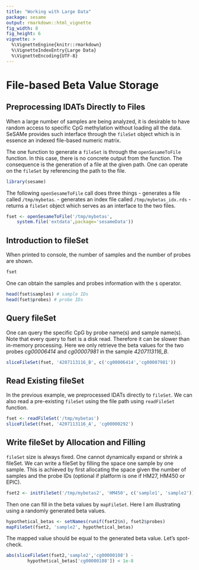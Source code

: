 ```yaml
---
title: "Working with Large Data"
package: sesame
output: rmarkdown::html_vignette
fig_width: 8
fig_height: 6
vignette: >
  %\VignetteEngine{knitr::rmarkdown}
  %\VignetteIndexEntry{Large Data}
  %\VignetteEncoding{UTF-8}
---
```


# File-based Beta Value Storage

## Preprocessing IDATs Directly to Files

When a large number of samples are being analyzed, it is desirable to have
random access to specific CpG methylation without loading all the data.
SeSAMe provides such interface through the `fileSet` object which is 
in essence an indexed file-based numeric matrix.

The one function to generate a `fileSet` is through the `openSesameToFile`
function. In this case, there is no concrete output from the function. The 
consequence is the generation of a file at the given path. One can operate
on the `fileSet` by referencing the path to the file.

```r
library(sesame)
```

The following `openSesameToFile` call does three things
- generates a file called `/tmp/mybetas`. 
- generates an index file called `/tmp/mybetas_idx.rds`
- returns a `fileSet` object which serves as an interface to the two files.
```r
fset <- openSesameToFile('/tmp/mybetas',
    system.file('extdata',package='sesameData'))
```

## Introduction to fileSet
When printed to console, the number of samples and the number of probes are 
shown.
```r
fset
```

One can obtain the samples and probes information with the `$` operator.
```r
head(fset$samples) # sample IDs
head(fset$probes) # probe IDs
```

## Query fileSet
One can query the specific CpG by probe name(s) and sample name(s). 
Note that every query to fset is a disk read. Therefore it can be slower than
in-memory processing. Here we only retrieve the beta values for the two probes
_cg00006414_ and _cg00007981_ in the sample *4207113116_B*.
```r
sliceFileSet(fset, '4207113116_B', c('cg00006414','cg00007981'))
```

## Read Existing fileSet

In the previous example, we preprocessed IDATs directly to `fileSet`. We can
also read a pre-existing `fileSet` using the file path using `readFileSet`
function.
```r
fset <- readFileSet('/tmp/mybetas')
sliceFileSet(fset, '4207113116_A', 'cg00000292')
```

## Write fileSet by Allocation and Filling

`fileSet` size is always fixed. One cannot dynamically expand or shrink a
fileSet. We can write a fileSet by filling the space one sample by one sample.
This is achieved by first allocating the space given the number of samples
and the probe IDs (optional if platform is one if HM27, HM450 or EPIC).
```r
fset2 <- initFileSet('/tmp/mybetas2', 'HM450', c('sample1', 'sample2'))
```
Then one can fill in the beta values by `mapFileSet`. Here I am 
illustrating using a randomly generated beta values.
```r
hypothetical_betas <- setNames(runif(fset2$n), fset2$probes)
mapFileSet(fset2, 'sample2', hypothetical_betas)
```

The mapped value should be equal to the generated beta value. Let's 
spot-check.
```r
abs(sliceFileSet(fset2,'sample2','cg00000108') -
        hypothetical_betas['cg00000108']) < 1e-8
```
